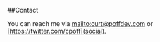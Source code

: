 ##Contact

You can reach me via [mailto:curt@poffdev.com](e-mail) or [https://twitter.com/cpoff](social).
